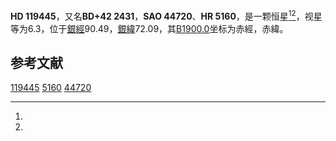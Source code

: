 {{Starbox begin
| name = HD 119445
}}
{{Starbox observe
| epoch = [[J2000.0|J2000.0]]
| constell = {{星座名待查}}<ref name=SIMBAD>{{cite web
 | url=http://simbad.u-strasbg.fr/simbad/sim-id?Ident=HR+5160
 | title=Pulsating variable Star
 | publisher=Centre de Données astronomiques de Strasbourg
 | work=SIMBAD
 | accessdate=2012-07-13
 | archive-date=2016-03-16
 | archive-url=https://web.archive.org/web/20160316161812/http://simbad.u-strasbg.fr/simbad/sim-id?Ident=HR+5160
 | dead-url=no
 }}</ref><ref name=DATA>{{cite web
 | url=http://vizier.u-strasbg.fr/viz-bin/VizieR-5?-out.add=.&-source=5050&-corr=PK=HR&-out.max=9999&HR=5160
 | title=VizieR Detailed Page
 | accessdate=2012-07-13
 | archive-date=2016-03-05
 | archive-url=https://web.archive.org/web/20160305030004/http://vizier.u-strasbg.fr/viz-bin/VizieR-5?-out.add=.&-source=5050&-corr=PK=HR&-out.max=9999&HR=5160
 | dead-url=no
 }}</ref>
| 星官 = 
| ra = {{RA|13|42|28.8}}<ref name=SIMBAD /><ref name=DATA />
| dec = {{DEC|+41|40|27}}<ref name=SIMBAD /><ref name=DATA />
| appmag_v = 6.3<ref name=SIMBAD /><ref name=DATA />
}}
{{Starbox character
| class = G6III<ref name=SIMBAD /><ref name=DATA />
| b-v = 0.86<ref name=SIMBAD /><ref name=DATA />
| u-b = <ref name=SIMBAD /><ref name=DATA />
| r-i = <ref name=SIMBAD /><ref name=DATA />
| variable = 
}}
{{Starbox astrometry
| radial_v = 
| prop_mo_ra = -33
| parallax = 
| p_error = 
}}
{{Starbox catalog
| names =BD+42 2431，[[SAO星表|SAO]] 44720，[[HD星表|HD]] 119445，[[HR星表|HR]] 5160}}
{{Starbox reference |Simbad=HR+5160}}
{{Starbox end}}

'''HD 119445'''，又名'''BD+42 2431'''，'''SAO 44720'''、'''HR 5160'''，是一颗恒星<ref name=SIMBAD /><ref name=DATA />，视星等为6.3，位于[[銀道座標系|銀經]]90.49，[[銀道座標系|銀緯]]72.09，其[[B1900.0|B1900.0]]坐标为赤經{{RA|13|38|13.1}}，赤緯{{DEC|+42|72.09|41}}。

== 参考文献 ==
{{reflist}}

{{star-stub}}

[[Category:HD和HDE天體|119445]]
[[Category:HR天體|5160]]
[[Category:SAO天體|44720]]